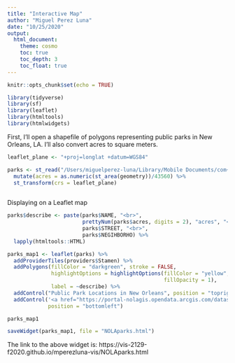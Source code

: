 ```yaml
---
title: "Interactive Map"
author: "Miguel Perez Luna"
date: "10/25/2020"
output: 
  html_document:
    theme: cosmo
    toc: true
    toc_depth: 3
    toc_float: true
---
```


```r
knitr::opts_chunk$set(echo = TRUE)
```

```r
library(tidyverse)
library(sf)
library(leaflet)
library(htmltools)
library(htmlwidgets)
```

First, I'll open a shapefile of polygons representing public parks in New Orleans, LA. I'll also convert acres to square meters. 

```r
leaflet_plane <- "+proj=longlat +datum=WGS84"

parks <- st_read("/Users/miguelperez-luna/Library/Mobile Documents/com~apple~CloudDocs/1. GSD/1. Semester One/VIS 2129/GitHub/mperezluna-vis/mperezluna-vis/Parks_-_Polygon-shp") %>%
  mutate(acres = as.numeric(st_area(geometry))/43560) %>%
  st_transform(crs = leaflet_plane)
  
```




Displaying on a Leaflet map

```r
parks$describe <- paste(parks$NAME, "<br>",
                        prettyNum(parks$acres, digits = 2), "acres", "<br>",
                        parks$STREET, "<br>",
                        parks$NEGIHBORHO) %>%
  lapply(htmltools::HTML)

parks_map1 <- leaflet(parks) %>%
  addProviderTiles(providers$Stamen) %>%
  addPolygons(fillColor = "darkgreen", stroke = FALSE,
              highlightOptions = highlightOptions(fillColor = "yellow",
                                                  fillOpacity = 1),
              label = ~describe) %>%
  addControl("Public Park Locations in New Orleans", position = "topright") %>%
  addControl('<a href="https://portal-nolagis.opendata.arcgis.com/datasets/parks-polygon?page=15">Data source</a>',
             position = "bottomleft")

parks_map1
```

```r
saveWidget(parks_map1, file = "NOLAparks.html")
```


The link to the above widget is: 
https://vis-2129-f2020.github.io/mperezluna-vis/NOLAparks.html


